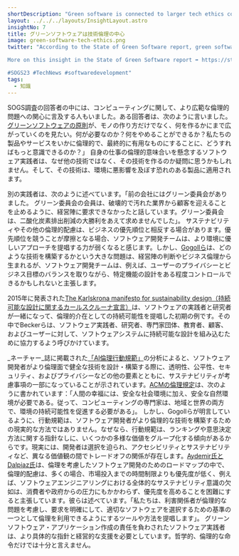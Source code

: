 ```yaml
---
shortDescription: "Green software is connected to larger tech ethics concerns."
layout: ../../../layouts/InsightLayout.astro
insightNo: 7
title: グリーンソフトウェアは技術倫理の中心
image: green-software-tech-ethics.png
twitter: "According to the State of Green Software report, green software is central to #techethics. What exactly is being implied here?

More on this insight in the State of Green Software report ➡️ https://stateof.greensoftware.foundation

#SOGS23 #TechNews #softwaredevelopment"
tags:
  - 知識
---
```


SOGS調査の回答者の中には、コンピューティングに関して、より広範な倫理的問題への関心に言及する人もいました。ある回答者は、次のように言いました。[グリーンソフトウェアの原則](https://learn.greensoftware.foundation/)が、モノの作り方だけでなく、何を作るかにまで広がっていくのを見たい。何が必要なのか？何をやめることができるか？私たちの製品やサービスをいかに倫理的で、最終的に有用なものにすることに、どうすればもっと意識できるのか？」 自身の仕事の倫理的意味合いを懸念するソフトウェア実践者は、なぜ他の技術ではなく、その技術を作るのか疑問に思うかもしれません。そして、その技術は、環境に悪影響を及ぼす恐れのある製品に適用されます。

別の実践者は、次のように述べています。「前の会社にはグリーン委員会がありました。 グリーン委員会の会員は、破壊的で汚れた業界から顧客を迎えることを止めるように、経営陣に要求できなかったと話しています。グリーン委員会は、二酸化炭素排出削減の大勝利をあえて求めませんでした」。 サステナビリティやその他の倫理的配慮は、ビジネスの優先順位と相反する場合があります。優先順位を競うことが摩擦となる場合、ソフトウェア開発チームは、より環境に優しいアプローチを提唱する力が弱くなると感じます。しかし、[Gogollら](https://link.springer.com/article/10.1007/s13347-021-00451-w)は、どのような技術を構築するかという大きな問題は、経営陣の判断やビジネス倫理から生まれるが、ソフトウェア開発チームは、例えば、ユーザーのプライバシーとビジネス目標のバランスを取りながら、特定機能の設計をある程度コントロールできるかもしれないと主張します。

2015年に発表された[The Karlskrona manifesto for sustainability design（持続可能な設計に関するカールスクルーナ宣言）](https://arxiv.org/pdf/1410.6968.pdf)は、ソフトウェアの実践者と研究者が一緒になって、倫理的介在としての持続可能性を提唱した初期の例です。その中でBeckerらは、ソフトウェア実践者、研究者、専門家団体、教育者、顧客、およびユーザーに対して、ソフトウェアシステムに持続可能な設計を組み込むために協力するよう呼びかけています。

 _ネーチャー_誌に掲載された[「AI倫理行動規範」](https://www.nature.com/articles/s42256-019-0088-2)の分析によると、ソフトウェア開発者がより倫理面で健全な技術を設計・構築する際に、透明性、公平性、セキュリティ、およびプライバシーなどの他の要素とともに、サステナビリティが考慮事項の一部になっていることが示されています。[ACMの倫理規定](https://www.acm.org/code-of-ethics)は、次のように書かれています：「人間の幸福には、安全な社会環境に加え、安全な自然環境が必要である。従って、コンピューティングの専門家は、地域と世界の両方で、環境の持続可能性を促進する必要がある」。 しかし、Gogollらが明言しているように、行動規範は、ソフトウェア開発者がより倫理的な技術を構築するための現実的な方法ではありません。なぜなら、行動規範は、ランキングや意思決定方法に関する指針なしに、いくつかの多様な価値をグループ化する傾向があるからです。現実には、開発者は選択を迫られ、アクセシビリティとサステナビリティなど、異なる価値観の間でトレードオフの関係が存在します。[Aydemir氏とDalpiaz氏](https://fairware.cs.umass.edu/papers/Aydemir.pdf)は、倫理を考慮したソフトウェア開発のためのロードマップの中で、倫理的配慮は、多くの場合、市場投入までの時間制限よりも優先度が低く、例えば、ソフトウェアエンジニアリングにおける全体的なサステナビリティ意識の欠如は、消費者や政府からの圧力にもかかわらず、優先度を高めることを困難にすると主張しています。彼らは述べています。「私たちは、利害関係者が倫理的な問題を考慮し、要求を明確にして、適切なソフトウェアを選択するための基準の一つとして倫理を利用できるようにするツールや方法を提唱します」。 グリーンソフトウェア・アプリケーション作成の責任を負わされたソフトウェア実践者は、より具体的な指針と経営的な支援を必要としています。哲学的、倫理的な命令だけでは十分と言えません。
